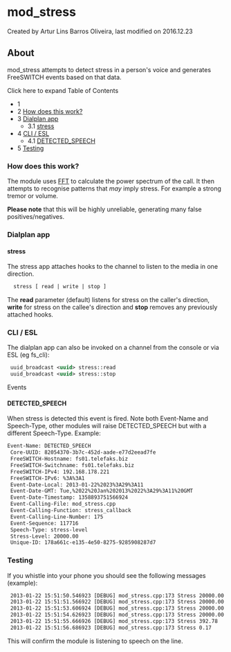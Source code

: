 
# mod_stress 

 Created by  Artur Lins Barros Oliveira, last modified on 2016.12.23

## About

mod\_stress attempts to detect stress in a person's voice and generates FreeSWITCH events based on that data.

Click here to expand Table of Contents

* 1 [](#stress)
* 2 [How does this work?](#how-does-this-work)
* 3 [Dialplan app](#dialplan-app)  
   * 3.1 [stress](#stress)
* 4 [CLI / ESL](#stress)  
   * 4.1 [DETECTED\_SPEECH](#detected_speech)
* 5 [Testing](#testing)

###   

### How does this work?

The module uses [FFT](http://en.wikipedia.org/wiki/Fast%5FFourier%5Ftransform) to calculate the power spectrum of the call. It then attempts to recognise patterns that _may_ imply stress. For example a strong tremor or volume.

**Please note** that this will be highly unreliable, generating many false positives/negatives.

### Dialplan app

#### stress

The stress app attaches hooks to the channel to listen to the media in one direction.

```xml
  stress [ read | write | stop ]
```

The **read** parameter (default) listens for stress on the caller's direction, **write** for stress on the callee's direction and **stop** removes any previously attached hooks.

### CLI / ESL

The dialplan app can also be invoked on a channel from the console or via ESL (eg fs\_cli):

```xml
 uuid_broadcast <uuid> stress::read
 uuid_broadcast <uuid> stress::stop
```

Events

#### DETECTED_SPEECH

When stress is detected this event is fired. Note both Event-Name and Speech-Type, other modules will raise DETECTED\_SPEECH but with a different Speech-Type. Example:

```xml
Event-Name: DETECTED_SPEECH
 Core-UUID: 82054370-3b7c-452d-aade-e77d2eead7fe
 FreeSWITCH-Hostname: fs01.telefaks.biz
 FreeSWITCH-Switchname: fs01.telefaks.biz
 FreeSWITCH-IPv4: 192.168.178.221
 FreeSWITCH-IPv6: %3A%3A1
 Event-Date-Local: 2013-01-22%2023%3A29%3A11
 Event-Date-GMT: Tue,%2022%20Jan%202013%2022%3A29%3A11%20GMT
 Event-Date-Timestamp: 1358893751566924
 Event-Calling-File: mod_stress.cpp
 Event-Calling-Function: stress_callback
 Event-Calling-Line-Number: 175
 Event-Sequence: 117716
 Speech-Type: stress-level
 Stress-Level: 20000.00
 Unique-ID: 178a661c-e135-4e50-8275-9285908287d7
```

### Testing

If you whistle into your phone you should see the following messages (example):

```xml
 2013-01-22 15:51:50.546923 [DEBUG] mod_stress.cpp:173 Stress 20000.00
 2013-01-22 15:51:51.566922 [DEBUG] mod_stress.cpp:173 Stress 20000.00
 2013-01-22 15:51:53.606924 [DEBUG] mod_stress.cpp:173 Stress 20000.00
 2013-01-22 15:51:54.626923 [DEBUG] mod_stress.cpp:173 Stress 20000.00
 2013-01-22 15:51:55.666926 [DEBUG] mod_stress.cpp:173 Stress 392.78
 2013-01-22 15:51:56.686923 [DEBUG] mod_stress.cpp:173 Stress 0.17
```

This will confirm the module is listening to speech on the line.


